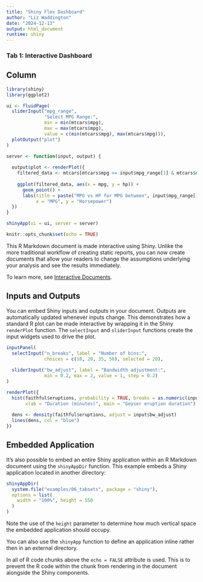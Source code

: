 ```yaml
---
title: "Shiny Flex Dashboard"
author: "Liz Waddington"
date: "2024-12-13"
output: html_document
runtime: shiny
---
```


### Tab 1: Interactive Dashboard
Column {data-width=650}
-------------------------------------
```r
library(shiny)
library(ggplot2)
```
```r
ui <- fluidPage(
  sliderInput("mpg_range", 
              "Select MPG Range:",
              min = min(mtcars$mpg),
              max = max(mtcars$mpg),
              value = c(min(mtcars$mpg), max(mtcars$mpg))),
  plotOutput("plot")
)

server <- function(input, output) {
  
  output$plot <- renderPlot({
    filtered_data <- mtcars[mtcars$mpg >= input$mpg_range[1] & mtcars$mpg <= input$mpg_range[2], ]
    
    ggplot(filtered_data, aes(x = mpg, y = hp)) +
      geom_point() +
      labs(title = paste("MPG vs HP for MPG between", input$mpg_range[1], "and", input$mpg_range[2]),
           x = "MPG", y = "Horsepower")
  })
}

shinyApp(ui = ui, server = server)
```


```r
knitr::opts_chunk$set(echo = TRUE)
```

This R Markdown document is made interactive using Shiny. Unlike the more traditional workflow of creating static reports, you can now create documents that allow your readers to change the assumptions underlying your analysis and see the results immediately. 

To learn more, see [Interactive Documents](http://rmarkdown.rstudio.com/authoring_shiny.html).

## Inputs and Outputs

You can embed Shiny inputs and outputs in your document. Outputs are automatically updated whenever inputs change.  This demonstrates how a standard R plot can be made interactive by wrapping it in the Shiny `renderPlot` function. The `selectInput` and `sliderInput` functions create the input widgets used to drive the plot.

```r
inputPanel(
  selectInput("n_breaks", label = "Number of bins:",
              choices = c(10, 20, 35, 50), selected = 20),
  
  sliderInput("bw_adjust", label = "Bandwidth adjustment:",
              min = 0.2, max = 2, value = 1, step = 0.2)
)

renderPlot({
  hist(faithful$eruptions, probability = TRUE, breaks = as.numeric(input$n_breaks),
       xlab = "Duration (minutes)", main = "Geyser eruption duration")
  
  dens <- density(faithful$eruptions, adjust = input$bw_adjust)
  lines(dens, col = "blue")
})
```

## Embedded Application

It's also possible to embed an entire Shiny application within an R Markdown document using the `shinyAppDir` function. This example embeds a Shiny application located in another directory:

```r
shinyAppDir(
  system.file("examples/06_tabsets", package = "shiny"),
  options = list(
    width = "100%", height = 550
  )
)
```

Note the use of the `height` parameter to determine how much vertical space the embedded application should occupy.

You can also use the `shinyApp` function to define an application inline rather then in an external directory.

In all of R code chunks above the `echo = FALSE` attribute is used. This is to prevent the R code within the chunk from rendering in the document alongside the Shiny components.




